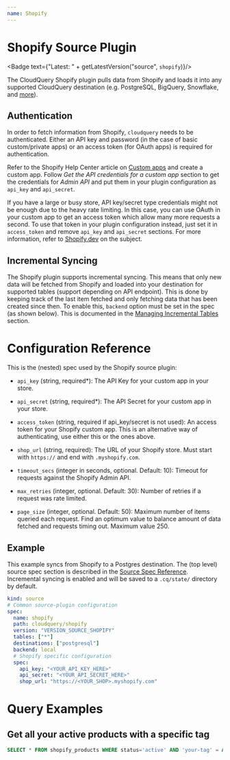 ```yaml
---
name: Shopify
---
```

# Shopify Source Plugin


<Badge text={"Latest: " + getLatestVersion("source", `shopify`)}/>

The CloudQuery Shopify plugin pulls data from Shopify and loads it into any supported CloudQuery destination (e.g. PostgreSQL, BigQuery, Snowflake, and [more](/docs/plugins/destinations/overview)).

## Authentication

In order to fetch information from Shopify, `cloudquery` needs to be authenticated. Either an API key and password (in the case of basic custom/private apps) or an access token (for OAuth apps) is required for authentication.

Refer to the Shopify Help Center article on [Custom apps](https://help.shopify.com/en/manual/apps/custom-apps) and create a custom app. Follow _Get the API credentials for a custom app_ section to get the credentials for _Admin API_ and put them in your plugin configuration as `api_key` and `api_secret`.

If you have a large or busy store, API key/secret type credentials might not be enough due to the heavy rate limiting. In this case, you can use OAuth in your custom app to get an access token which allow many more requests a second. To use that token in your plugin configuration instead, just set it in `access_token` and remove `api_key` and `api_secret` sections. For more information, refer to [Shopify.dev](https://shopify.dev/apps/distribution) on the subject.

## Incremental Syncing

The Shopify plugin supports incremental syncing. This means that only new data will be fetched from Shopify and loaded into your destination for supported tables (support depending on API endpoint). This is done by keeping track of the last item fetched and only fetching data that has been created since then.
To enable this, `backend` option must be set in the spec (as shown below). This is documented in the [Managing Incremental Tables](/docs/advanced-topics/managing-incremental-tables) section.

# Configuration Reference

This is the (nested) spec used by the Shopify source plugin:

- `api_key` (string, required*):
  The API Key for your custom app in your store.

- `api_secret` (string, required*):
  The API Secret for your custom app in your store.

- `access_token` (string, required if api_key/secret is not used):
  An access token for your Shopify custom app. This is an alternative way of authenticating, use either this or the ones above.

- `shop_url` (string, required): The URL of your Shopify store. Must start with `https://` and end with `.myshopify.com`.

- `timeout_secs` (integer in seconds, optional. Default: 10):
  Timeout for requests against the Shopify Admin API.

- `max_retries` (integer, optional. Default: 30):
  Number of retries if a request was rate limited.

- `page_size` (integer, optional. Default: 50):
  Maximum number of items queried each request. Find an optimum value to balance amount of data fetched and requests timing out. Maximum value 250.

## Example

This example syncs from Shopify to a Postgres destination. The (top level) source spec section is described in the [Source Spec Reference](https://www.cloudquery.io/docs/reference/source-spec). Incremental syncing is enabled and will be saved to a `.cq/state/` directory by default.

```yaml copy
kind: source
# Common source-plugin configuration
spec:
  name: shopify
  path: cloudquery/shopify
  version: "VERSION_SOURCE_SHOPIFY"
  tables: ["*"]
  destinations: ["postgresql"]
  backend: local
  # Shopify specific configuration
  spec:
    api_key: "<YOUR_API_KEY_HERE>"
    api_secret: "<YOUR_API_SECRET_HERE>"
    shop_url: "https://<YOUR_SHOP>.myshopify.com"
```

# Query Examples

## Get all your active products with a specific tag

```sql copy
SELECT * FROM shopify_products WHERE status='active' AND 'your-tag' = ANY(tags);
```

